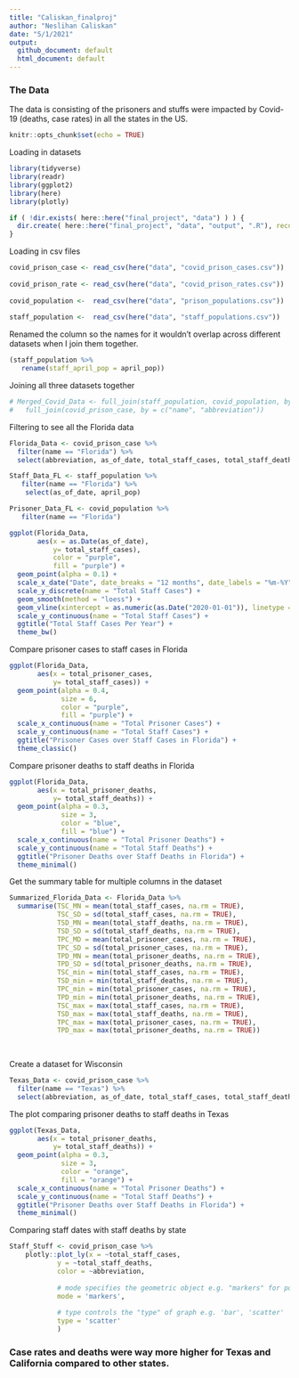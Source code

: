 ```yaml
---
title: "Caliskan_finalproj"
author: "Neslihan Caliskan"
date: "5/1/2021"
output: 
  github_document: default
  html_document: default
---
```


### The Data
The data is consisting of the prisoners and stuffs were impacted by Covid-19 (deaths, case rates) in all the states in the US. 

```r
knitr::opts_chunk$set(echo = TRUE)
```

Loading in datasets
```r
library(tidyverse)
library(readr)
library(ggplot2)
library(here)
library(plotly)
```


```r
if ( !dir.exists( here::here("final_project", "data") ) ) {
  dir.create( here::here("final_project", "data", "output", ".R"), recursive = TRUE )
}

```

Loading in csv files
```r
covid_prison_case <- read_csv(here("data", "covid_prison_cases.csv"))
                       
covid_prison_rate <- read_csv(here("data", "covid_prison_rates.csv"))
                       
covid_population <-  read_csv(here("data", "prison_populations.csv"))
                   
staff_population <-  read_csv(here("data", "staff_populations.csv"))

```


Renamed the column so the names for it wouldn't overlap across different datasets when I join them together.
```r
(staff_population %>% 
   rename(staff_april_pop = april_pop))

```

Joining all three datasets together
```r
# Merged_Covid_Data <- full_join(staff_population, covid_population, by = c("name", "abbreviation")) %>% 
#   full_join(covid_prison_case, by = c("name", "abbreviation"))

```

Filtering to see all the Florida data
```r
Florida_Data <- covid_prison_case %>% 
  filter(name == "Florida") %>% 
  select(abbreviation, as_of_date, total_staff_cases, total_staff_deaths, total_prisoner_cases, total_prisoner_deaths)
```


```r
Staff_Data_FL <- staff_population %>% 
   filter(name == "Florida") %>% 
    select(as_of_date, april_pop)

```


```r
Prisoner_Data_FL <- covid_population %>% 
   filter(name == "Florida") 
```


```r
ggplot(Florida_Data,
       aes(x = as.Date(as_of_date), 
           y= total_staff_cases),
           color = "purple",
           fill = "purple") +
  geom_point(alpha = 0.1) +
  scale_x_date("Date", date_breaks = "12 months", date_labels = "%m-%Y") +
  scale_y_discrete(name = "Total Staff Cases") +
  geom_smooth(method = "loess") +
  geom_vline(xintercept = as.numeric(as.Date("2020-01-01")), linetype = "dashed") +
  scale_y_continuous(name = "Total Staff Cases") +
  ggtitle("Total Staff Cases Per Year") +
  theme_bw() 

```


Compare prisoner cases to staff cases in Florida
```r
ggplot(Florida_Data,
       aes(x = total_prisoner_cases, 
           y= total_staff_cases)) +
  geom_point(alpha = 0.4,
             size = 6,
             color = "purple",
             fill = "purple") +
  scale_x_continuous(name = "Total Prisoner Cases") +
  scale_y_continuous(name = "Total Staff Cases") +
  ggtitle("Prisoner Cases over Staff Cases in Florida") +
  theme_classic() 
```


Compare prisoner deaths to staff deaths in Florida
```r
ggplot(Florida_Data,
       aes(x = total_prisoner_deaths, 
           y= total_staff_deaths)) +
  geom_point(alpha = 0.3,
             size = 3,
             color = "blue",
             fill = "blue") +
  scale_x_continuous(name = "Total Prisoner Deaths") +
  scale_y_continuous(name = "Total Staff Deaths") +
  ggtitle("Prisoner Deaths over Staff Deaths in Florida") +
  theme_minimal() 
```


Get the summary table for multiple columns in the dataset
```r
Summarized_Florida_Data <- Florida_Data %>% 
  summarise(TSC_MN = mean(total_staff_cases, na.rm = TRUE),
            TSC_SD = sd(total_staff_cases, na.rm = TRUE),
            TSD_MN = mean(total_staff_deaths, na.rm = TRUE),
            TSD_SD = sd(total_staff_deaths, na.rm = TRUE),
            TPC_MD = mean(total_prisoner_cases, na.rm = TRUE),
            TPC_SD = sd(total_prisoner_cases, na.rm = TRUE),
            TPD_MN = mean(total_prisoner_deaths, na.rm = TRUE),
            TPD_SD = sd(total_prisoner_deaths, na.rm = TRUE),
            TSC_min = min(total_staff_cases, na.rm = TRUE),
            TSD_min = min(total_staff_deaths, na.rm = TRUE),
            TPC_min = min(total_prisoner_cases, na.rm = TRUE),
            TPD_min = min(total_prisoner_deaths, na.rm = TRUE),
            TSC_max = max(total_staff_cases, na.rm = TRUE),
            TSD_max = max(total_staff_deaths, na.rm = TRUE),
            TPC_max = max(total_prisoner_cases, na.rm = TRUE),
            TPD_max = max(total_prisoner_deaths, na.rm = TRUE))
            
            
```

Create a dataset for Wisconsin
```r
Texas_Data <- covid_prison_case %>% 
  filter(name == "Texas") %>% 
  select(abbreviation, as_of_date, total_staff_cases, total_staff_deaths, total_prisoner_cases, total_prisoner_deaths)
```

The plot comparing prisoner deaths to staff deaths in Texas
```r
ggplot(Texas_Data,
       aes(x = total_prisoner_deaths, 
           y= total_staff_deaths)) +
  geom_point(alpha = 0.3,
             size = 3,
             color = "orange",
             fill = "orange") +
  scale_x_continuous(name = "Total Prisoner Deaths") +
  scale_y_continuous(name = "Total Staff Deaths") +
  ggtitle("Prisoner Deaths over Staff Deaths in Florida") +
  theme_minimal() 
```


Comparing staff dates with staff deaths by state
```r
Staff_Stuff <- covid_prison_case %>%
    plotly::plot_ly(x = ~total_staff_cases,
            y = ~total_staff_deaths,
            color = ~abbreviation,
            
            # mode specifies the geometric object e.g. "markers" for points, "line" for lines
            mode = 'markers',
            
            # type controls the "type" of graph e.g. 'bar', 'scatter'
            type = 'scatter'
            )

```


### Case rates and deaths were way more higher for Texas and California compared to other states.


